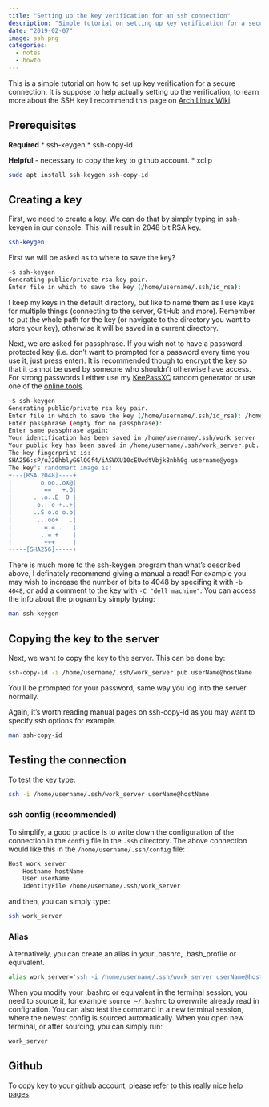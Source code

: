 ```yaml
---
title: "Setting up the key verification for an ssh connection"
description: "Simple tutorial on setting up key verification for a secure connection with the server."
date: "2019-02-07"
image: ssh.png
categories:
  - notes
  - howto
---
```


This is a simple tutorial on how to set up key verification for a secure connection. It is suppose to help actually setting up the verification, to learn more about the SSH key I recommend this page on [Arch Linux Wiki](https://wiki.archlinux.org/index.php/SSH_keys).

## Prerequisites

**Required**
* ssh-keygen
* ssh-copy-id

**Helpful** - necessary to copy the key to github account.
* xclip

```bash
sudo apt install ssh-keygen ssh-copy-id
```

## Creating a key

First, we need to create a key. We can do that by simply typing in ssh-keygen in our console. This will result in 2048 bit RSA key.

```bash
ssh-keygen
```

First we will be asked as to where to save the key?
```bash
~$ ssh-keygen
Generating public/private rsa key pair.
Enter file in which to save the key (/home/username/.ssh/id_rsa):
```

I keep my keys in the default directory, but like to name them as I use keys for multiple things (connecting to the server, GitHub and more). Remember to put the whole path for the key (or navigate to the directory you want to store your key), otherwise it will be saved in a current directory.

Next, we are asked for passphrase. If you wish not to have a password protected key (i.e. don't want to prompted for a password every time you use it, just press enter). It is recommended though to encrypt the key so that it cannot be used by someone who shouldn't otherwise have access. For strong passwords I either use my [KeePassXC](https://keepassxc.org/) random generator or use one of the [online tools](https://passwordsgenerator.net/).

```bash
~$ ssh-keygen
Generating public/private rsa key pair.
Enter file in which to save the key (/home/username/.ssh/id_rsa): /home/username/.ssh/work_server
Enter passphrase (empty for no passphrase):
Enter same passphrase again:
Your identification has been saved in /home/username/.ssh/work_server
Your public key has been saved in /home/username/.ssh/work_server.pub.
The key fingerprint is:
SHA256:sP/uJ20hblyGGlQGf4/iASWXU10cEUwdtVbjk8nbh0g username@yoga
The key's randomart image is:
+---[RSA 2048]----+
|        o.oo..oX@|
|         ==   +.O|
|      . .o..E  O |
|       o.. o +..+|
|      ..S o.o o.o|
|       ...oo+   .|
|        .=.= .   |
|        ..= +    |
|         +++     |
+----[SHA256]-----+
```

There is much more to the ssh-keygen program than what's described above, I definately recommend giving a manual a read! For example you may wish to increase the number of bits to 4048 by specifing it with `-b 4048`, or add a comment to the key with `-C "dell machine"`. You can access the info about the program by simply typing:

```bash
man ssh-keygen
```

## Copying the key to the server

Next, we want to copy the key to the server. This can be done by:

```bash
ssh-copy-id -i /home/username/.ssh/work_server.pub userName@hostName
```

You'll be prompted for your password, same way you log into the server normally.

Again, it's worth reading manual pages on ssh-copy-id as you may want to specify ssh options for example.

```bash
man ssh-copy-id
```

## Testing the connection

To test the key type:

```bash
ssh -i /home/username/.ssh/work_server userName@hostName
```

### ssh config (recommended)

To simplify, a good practice is to write down the configuration of the connection in the `config` file in the `.ssh` directory. The above connection would like this in the `/home/username/.ssh/config` file:

```bash
Host work_server
    Hostname hostName
    User userName
    IdentityFile /home/username/.ssh/work_server
```

and then, you can simply type:

```bash
ssh work_server
```

### Alias

Alternatively, you can create an alias in your .bashrc, .bash_profile or equivalent.

```bash
alias work_server='ssh -i /home/username/.ssh/work_server userName@hostName'
```

When you modify your .bashrc or equivalent in the terminal session, you need to source it, for example `source ~/.bashrc` to overwrite already read in configration.  You can also test the command in a new terminal session, where the newest config is sourced automatically. When you open new terminal, or after sourcing, you can simply run:

```bash
work_server
```

## Github

To copy key to your github account, please refer to this really nice [help pages](https://help.github.com/articles/adding-a-new-ssh-key-to-your-github-account/).

